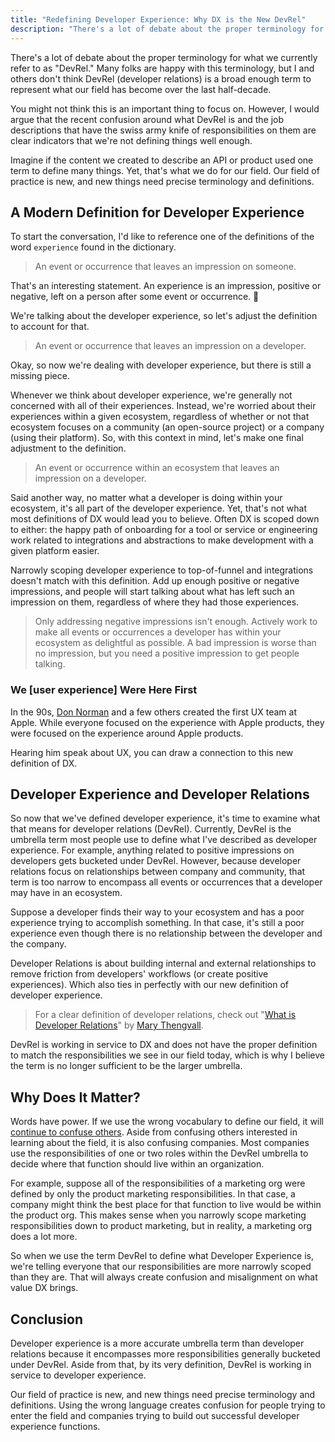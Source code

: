 ```yaml
---
title: "Redefining Developer Experience: Why DX is the New DevRel"
description: "There's a lot of debate about the proper terminology for what we currently refer to as DevRel. Many folks are happy with this terminology, but I and others don't think DevRel (developer relations) is a broad enough term to represent what our field has become over the last half-decade."
---
```


There's a lot of debate about the proper terminology for what we currently refer to as "DevRel." Many folks are happy with this terminology, but I and others don't think DevRel (developer relations) is a broad enough term to represent what our field has become over the last half-decade.

You might not think this is an important thing to focus on. However, I would argue that the recent confusion around what DevRel is and the job descriptions that have the swiss army knife of responsibilities on them are clear indicators that we're not defining things well enough.

Imagine if the content we created to describe an API or product used one term to define many things. Yet, that's what we do for our field. Our field of practice is new, and new things need precise terminology and definitions.

## A Modern Definition for Developer Experience

To start the conversation, I'd like to reference one of the definitions of the word `experience` found in the dictionary.

> An event or occurrence that leaves an impression on someone.

That's an interesting statement. An experience is an impression, positive or negative, left on a person after some event or occurrence. 🤔

We're talking about the developer experience, so let's adjust the definition to account for that.

> An event or occurrence that leaves an impression on a developer.

Okay, so now we're dealing with developer experience, but there is still a missing piece.

Whenever we think about developer experience, we're generally not concerned with all of their experiences. Instead, we're worried about their experiences within a given ecosystem, regardless of whether or not that ecosystem focuses on a community (an open-source project) or a company (using their platform). So, with this context in mind, let's make one final adjustment to the definition.

<DarkModeImage
  light="/dx-definition-light.png"
  dark="/dx-definition-dark.png"
  alt="developer experience (noun): An event or occurrence within an ecosystem that leaves an impression on a developer."
/>

> An event or occurrence within an ecosystem that leaves an impression on a developer.

Said another way, no matter what a developer is doing within your ecosystem, it's all part of the developer experience. Yet, that's not what most definitions of DX would lead you to believe. Often DX is scoped down to either: the happy path of onboarding for a tool or service or engineering work related to integrations and abstractions to make development with a given platform easier.

Narrowly scoping developer experience to top-of-funnel and integrations doesn't match with this definition. Add up enough positive or negative impressions, and people will start talking about what has left such an impression on them, regardless of where they had those experiences.

> Only addressing negative impressions isn't enough. Actively work to make all events or occurrences a developer has within your ecosystem as delightful as possible. A bad impression is worse than no impression, but you need a positive impression to get people talking.

### We [user experience] Were Here First

In the 90s, [Don Norman](https://jnd.org/) and a few others created the first UX team at Apple. While everyone focused on the experience with Apple products, they were focused on the experience around Apple products.

Hearing him speak about UX, you can draw a connection to this new definition of DX.

<YouTube youTubeId="9BdtGjoIN4E" />

## Developer Experience and Developer Relations

So now that we've defined developer experience, it's time to examine what that means for developer relations (DevRel). Currently, DevRel is the umbrella term most people use to define what I've described as developer experience. For example, anything related to positive impressions on developers gets bucketed under DevRel. However, because developer relations focus on relationships between company and community, that term is too narrow to encompass all events or occurrences that a developer may have in an ecosystem.

Suppose a developer finds their way to your ecosystem and has a poor experience trying to accomplish something. In that case, it's still a poor experience even though there is no relationship between the developer and the company.

Developer Relations is about building internal and external relationships to remove friction from developers' workflows (or create positive experiences). Which also ties in perfectly with our new definition of developer experience.

> For a clear definition of developer relations, check out "[What is Developer Relations](https://www.marythengvall.com/blog/2019/5/22/what-is-developer-relations-and-why-should-you-care)" by [Mary Thengvall](https://twitter.com/mary_grace).

DevRel is working in service to DX and does not have the proper definition to match the responsibilities we see in our field today, which is why I believe the term is no longer sufficient to be the larger umbrella.

## Why Does It Matter?

Words have power. If we use the wrong vocabulary to define our field, it will [continue to confuse others](https://devrelbook.substack.com/p/a-framework-for-developer-relations). Aside from confusing others interested in learning about the field, it is also confusing companies. Most companies use the responsibilities of one or two roles within the DevRel umbrella to decide where that function should live within an organization.

For example, suppose all of the responsibilities of a marketing org were defined by only the product marketing responsibilities. In that case, a company might think the best place for that function to live would be within the product org. This makes sense when you narrowly scope marketing responsibilities down to product marketing, but in reality, a marketing org does a lot more.

So when we use the term DevRel to define what Developer Experience is, we're telling everyone that our responsibilities are more narrowly scoped than they are. That will always create confusion and misalignment on what value DX brings.

## Conclusion

Developer experience is a more accurate umbrella term than developer relations because it encompasses more responsibilities generally bucketed under DevRel. Aside from that, by its very definition, DevRel is working in service to developer experience.

Our field of practice is new, and new things need precise terminology and definitions. Using the wrong language creates confusion for people trying to enter the field and companies trying to build out successful developer experience functions.
